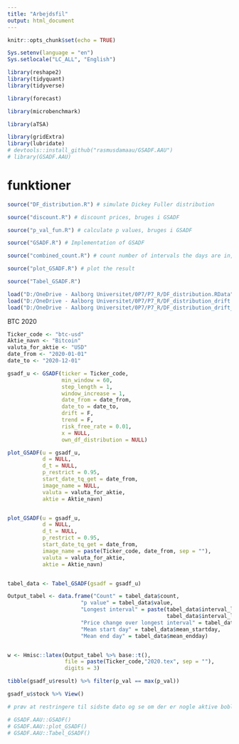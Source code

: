 ```yaml
---
title: "Arbejdsfil"
output: html_document
---
```


```r
knitr::opts_chunk$set(echo = TRUE)

Sys.setenv(language = "en")
Sys.setlocale("LC_ALL", "English")

library(reshape2)
library(tidyquant)
library(tidyverse)

library(forecast)

library(microbenchmark)

library(aTSA)

library(gridExtra)
library(lubridate)
# devtools::install_github("rasmusdamaau/GSADF.AAU")
# library(GSADF.AAU)
```

# funktioner

```r
source("DF_distribution.R") # simulate Dickey Fuller distribution

source("discount.R") # discount prices, bruges i GSADF

source("p_val_fun.R") # calculate p values, bruges i GSADF

source("GSADF.R") # Implementation of GSADF

source("combined_count.R") # count number of intervals the days are in, bruges i plot_GSADF

source("plot_GSADF.R") # plot the result

source("Tabel_GSADF.R")

load("D:/OneDrive - Aalborg Universitet/0P7/P7_R/DF_distribution.RData")
load("D:/OneDrive - Aalborg Universitet/0P7/P7_R/DF_distribution_drift.RData")
load("D:/OneDrive - Aalborg Universitet/0P7/P7_R/DF_distribution_drift_trend.RData")
```

BTC 2020

```r
Ticker_code <- "btc-usd"
Aktie_navn <- "Bitcoin"
valuta_for_aktie <- "USD"
date_from <- "2020-01-01"
date_to <- "2020-12-01"

gsadf_u <- GSADF(ticker = Ticker_code,
                 min_window = 60,
                 step_length = 1,
                 window_increase = 1,
                 date_from = date_from,
                 date_to = date_to,
                 drift = F,
                 trend = F,
                 risk_free_rate = 0.01,
                 x = NULL, 
                 own_df_distribution = NULL)

plot_GSADF(u = gsadf_u,
           d = NULL,
           d_t = NULL, 
           p_restrict = 0.95, 
           start_date_tq_get = date_from,
           image_name = NULL, 
           valuta = valuta_for_aktie,
           aktie = Aktie_navn)


plot_GSADF(u = gsadf_u,
           d = NULL,
           d_t = NULL,
           p_restrict = 0.95,
           start_date_tq_get = date_from,
           image_name = paste(Ticker_code, date_from, sep = ""),
           valuta = valuta_for_aktie,
           aktie = Aktie_navn)



```


```r

tabel_data <- Tabel_GSADF(gsadf = gsadf_u)

Output_tabel <- data.frame("Count" = tabel_data$count,
                       "p value" = tabel_data$value,
                       "Longest interval" = paste(tabel_data$interval_longest[1], "to",
                                                  tabel_data$interval_longest[2], sep = " "),
                       "Price change over longest interval" = tabel_data$price_change_longest,
                       "Mean start day" = tabel_data$mean_startday,
                       "Mean end day" = tabel_data$mean_endday)


w <- Hmisc::latex(Output_tabel %>% base::t(),
                  file = paste(Ticker_code,"2020.tex", sep = ""),
                  digits = 3)

```


```r

tibble(gsadf_u$result) %>% filter(p_val == max(p_val))

gsadf_u$stock %>% View()

```





```r


# prøv at restringere til sidste dato og se om der er nogle aktive bobler

# GSADF.AAU::GSADF()
# GSADF.AAU::plot_GSADF()
# GSADF.AAU::Tabel_GSADF()

```


